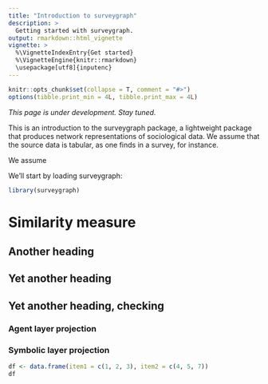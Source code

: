 ```yaml
---
title: "Introduction to surveygraph"
description: >
  Getting started with surveygraph.
output: rmarkdown::html_vignette
vignette: >
  %\VignetteIndexEntry{Get started}
  %\VignetteEngine{knitr::rmarkdown}
  \usepackage[utf8]{inputenc}
---
```


```r
knitr::opts_chunk$set(collapse = T, comment = "#>")
options(tibble.print_min = 4L, tibble.print_max = 4L)
```

_This page is under development. Stay tuned._

This is an introduction to the surveygraph package, a lightweight package that
produces network representations of sociological data. We assume that the source data
is tabular, as one finds in a survey, for instance.

We assume 

We'll start by loading surveygraph:

```r
library(surveygraph)
```

# Similarity measure
## Another heading
## Yet another heading
## Yet another heading, checking
### Agent layer projection
### Symbolic layer projection


```r
df <- data.frame(item1 = c(1, 2, 3), item2 = c(4, 5, 7))
df
```
